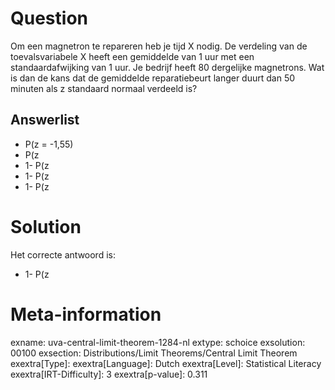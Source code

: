 Question
========

Om een magnetron te repareren heb je tijd X nodig. De verdeling van de
toevalsvariabele X heeft een gemiddelde van 1 uur met een
standaardafwijking van 1 uur. Je bedrijf heeft 80 dergelijke magnetrons.
Wat is dan de kans dat de gemiddelde reparatiebeurt langer duurt dan 50
minuten als z standaard normaal verdeeld is?

Answerlist
----------

* P(z = -1,55)
* P(z
* 1- P(z
* 1- P(z
* 1- P(z

Solution
========

Het correcte antwoord is: 

* 1- P(z

Meta-information
================
exname: uva-central-limit-theorem-1284-nl
extype: schoice
exsolution: 00100
exsection: Distributions/Limit Theorems/Central Limit Theorem
exextra[Type]: 
exextra[Language]: Dutch
exextra[Level]: Statistical Literacy
exextra[IRT-Difficulty]: 3
exextra[p-value]: 0.311
